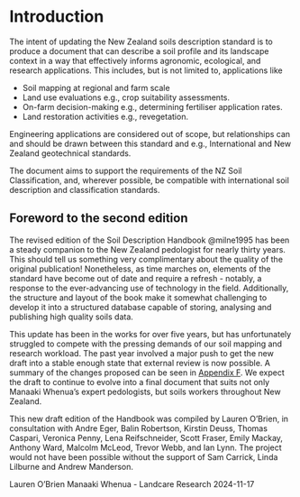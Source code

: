 # Introduction

The intent of updating the New Zealand soils description standard is to produce a document that can describe a soil profile and its landscape context in a way that effectively informs agronomic, ecological, and research applications. This includes, but is not limited to, applications like

-	Soil mapping at regional and farm scale
-	Land use evaluations e.g., crop suitability assessments.
-	On-farm decision-making e.g., determining fertiliser application rates.
-	Land restoration activities e.g., revegetation.

Engineering applications are considered out of scope, but relationships can and should be drawn between this standard and e.g., International and New Zealand geotechnical standards.

The document aims to support the requirements of the NZ Soil Classification, and, wherever possible, be compatible with international soil description and classification standards.

## Foreword to the second edition

The revised edition of the Soil Description Handbook @milne1995 has been a steady companion to the New Zealand pedologist for nearly thirty years. This should tell us something very complimentary about the quality of the original publication! Nonetheless, as time marches on, elements of the standard have become out of date and require a refresh - notably, a response to the ever-advancing use of technology in the field. Additionally, the structure and layout of the book make it somewhat challenging to develop it into a structured database capable of storing, analysing and publishing high quality soils data.

This update has been in the works for over five years, but has unfortunately struggled to compete with the pressing demands of our soil mapping and research workload. The past year involved a major push to get the new draft into a stable enough state that external review is now possible. A summary of the changes proposed can be seen in [Appendix F](changelog.qmd). We expect the draft to continue to evolve into a final document that suits not only Manaaki Whenua's expert pedologists, but soils workers throughout New Zealand. 

This new draft edition of the Handbook was compiled by Lauren O'Brien, in consultation with Andre Eger, Balin Robertson, Kirstin Deuss, Thomas Caspari, Veronica Penny, Lena Reifschneider, Scott Fraser, Emily Mackay, Anthony Ward, Malcolm McLeod, Trevor Webb, and Ian Lynn. The project would not have been possible without the support of Sam Carrick, Linda Lilburne and Andrew Manderson.

Lauren O'Brien
Manaaki Whenua - Landcare Research
2024-11-17